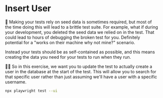 # Insert User

🦉 Making your tests rely on seed data is sometimes required, but most of the
time doing this will lead to a brittle test suite. For example, what if during
your development, you deleted the seed data we relied on in the test. That could
lead to hours of debugging the broken test for you. Definitely potential for a
"works on their machine why not mine?" scenario.

Instead your tests should be as self-contained as possible, and this means
creating the data you need for your tests to run when they run.

👨‍💼 So in this exercise, we want you to update the test to actually create a user
in the database at the start of the test. This will allow you to search for that
specific user rather than just assuming we'll have a user with a specific
username.

```sh nonumber
npx playwright test --ui
```

